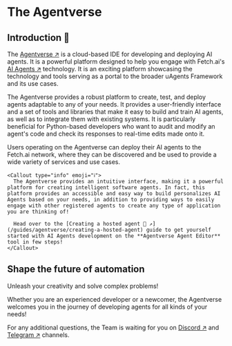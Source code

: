 
# The Agentverse

## Introduction 🚀

The [Agentverse ↗️](https://agentverse.ai/) is a cloud-based IDE for developing and deploying AI agents. It is a powerful platform designed to help you engage with Fetch.ai's [AI Agents ↗️](/concepts/agents/agents) technology. It is an exciting platform showcasing the technology and tools serving as a portal to the broader uAgents Framework and its use cases.

The Agentverse provides a robust platform to create, test, and deploy agents adaptable to any of your needs. It provides a user-friendly interface and a set of tools and libraries that make it easy to build and train AI agents, as well as to integrate them with existing systems. It is particularly beneficial for Python-based developers who want to audit and modify an agent's code and check its responses to real-time edits made onto it.

Users operating on the Agentverse can deploy their AI agents to the Fetch.ai network, where they can be discovered and be used to provide a wide variety of services and use cases.

    <Callout type="info" emoji="ℹ️">
      The Agentverse provides an intuitive interface, making it a powerful platform for creating intelligent software agents. In fact, this platform provides an accessible and easy way to build personalizes AI Agents based on your needs, in addition to providing ways to easily engage with other registered agents to create any type of application you are thinking of!

      Head over to the [Creating a hosted agent 🤖 ↗️](/guides/agentverse/creating-a-hosted-agent) guide to get yourself started with AI Agents development on the **Agentverse Agent Editor** tool in few steps!
    </Callout>

## Shape the future of automation

Unleash your creativity and solve complex problems!

Whether you are an experienced developer or a newcomer, the Agentverse welcomes you in the journey of developing agents for all kinds of your needs!

For any additional questions, the Team is waiting for you on [Discord ↗️](https://discord.gg/fetchai) and [Telegram ↗️](https://t.me/fetch_ai) channels.
